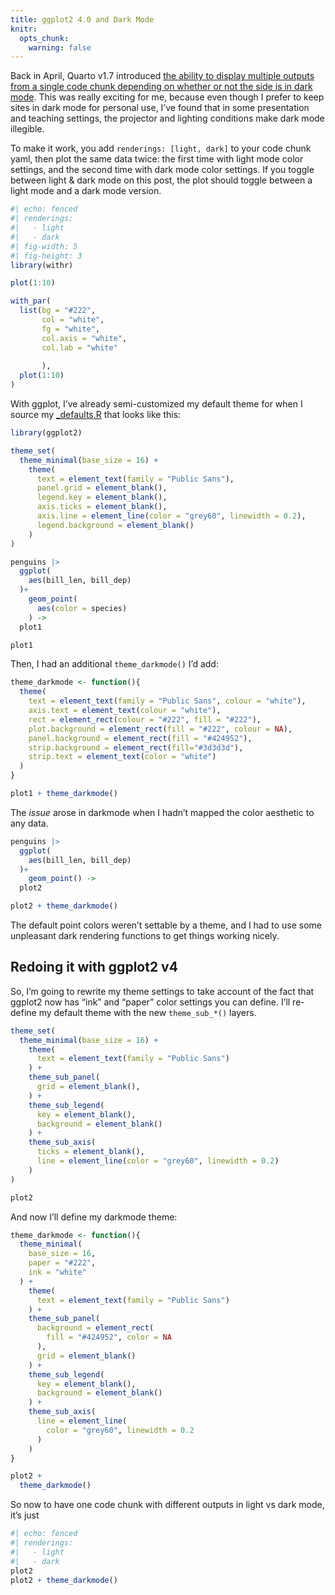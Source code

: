 ```yaml
---
title: ggplot2 4.0 and Dark Mode
knitr: 
  opts_chunk: 
    warning: false
---
```


Back in April, Quarto v1.7 introduced [the ability to display multiple outputs from a single code chunk depending on whether or not the side is in dark mode](https://quarto.org/docs/blog/posts/2025-04-28-1.7-release/#map-computational-outputs-to-themes).
This was really exciting for me, because even though I prefer to keep sites in dark mode for personal use, I've found that in some presentation and teaching settings, the projector and lighting conditions make dark mode illegible.

To make it work, you add `renderings: [light, dark]` to your code chunk yaml, then plot the same data twice: the first time with light mode color settings, and the second time with dark mode color settings.
If you toggle between light & dark mode on this post, the plot should toggle between a light mode and a dark mode version.

```r
#| echo: fenced
#| renderings: 
#|   - light
#|   - dark
#| fig-width: 5
#| fig-height: 3
library(withr)

plot(1:10)

with_par(
  list(bg = "#222", 
       col = "white", 
       fg = "white",
       col.axis = "white",
       col.lab = "white"
       
       ),
  plot(1:10)
)
```

With ggplot, I've already semi-customized my default theme for when I source my [\_defaults](/defaults.qmdl#r-defaults)[.R](/defaults.qmd) that looks like this:

```r
library(ggplot2)

theme_set(
  theme_minimal(base_size = 16) +
    theme(
      text = element_text(family = "Public Sans"),
      panel.grid = element_blank(),
      legend.key = element_blank(),
      axis.ticks = element_blank(),
      axis.line = element_line(color = "grey60", linewidth = 0.2),
      legend.background = element_blank()
    )
)
```

```r
penguins |>
  ggplot(
    aes(bill_len, bill_dep)
  )+
    geom_point(
      aes(color = species)
    ) ->
  plot1

plot1
```

Then, I had an additional `theme_darkmode()` I'd add:

```r
theme_darkmode <- function(){
  theme(
    text = element_text(family = "Public Sans", colour = "white"),
    axis.text = element_text(colour = "white"),
    rect = element_rect(colour = "#222", fill = "#222"),
    plot.background = element_rect(fill = "#222", colour = NA),
    panel.background = element_rect(fill = "#424952"),
    strip.background = element_rect(fill="#3d3d3d"),
    strip.text = element_text(color = "white")
  )
}
```

```r
plot1 + theme_darkmode()
```

The *issue* arose in darkmode when I hadn't mapped the color aesthetic to any data.

```r
penguins |>
  ggplot(
    aes(bill_len, bill_dep)
  )+
    geom_point() ->
  plot2

plot2 + theme_darkmode()
```

The default point colors weren't settable by a theme, and I had to use some unpleasant dark rendering functions to get things working nicely.

## Redoing it with ggplot2 v4

So, I'm going to rewrite my theme settings to take account of the fact that ggplot2 now has "ink" and "paper" color settings you can define.
I'll re-define my default theme with the new `theme_sub_*()` layers.

```r
theme_set(
  theme_minimal(base_size = 16) +
    theme(
      text = element_text(family = "Public Sans")
    ) +
    theme_sub_panel(
      grid = element_blank(),
    ) +
    theme_sub_legend(
      key = element_blank(),
      background = element_blank()
    ) +
    theme_sub_axis(
      ticks = element_blank(),
      line = element_line(color = "grey60", linewidth = 0.2)
    )
)
```

```r
plot2
```

And now I'll define my darkmode theme:

```r
theme_darkmode <- function(){
  theme_minimal(
    base_size = 16,
    paper = "#222",
    ink = "white"
  ) +
    theme(
      text = element_text(family = "Public Sans")
    ) +
    theme_sub_panel(
      background = element_rect(
        fill = "#424952", color = NA
      ),
      grid = element_blank()
    ) +
    theme_sub_legend(
      key = element_blank(),
      background = element_blank()
    ) +
    theme_sub_axis(
      line = element_line(
        color = "grey60", linewidth = 0.2
      )
    )
}
```

```r
plot2 +
  theme_darkmode()
```

So now to have one code chunk with different outputs in light vs dark mode, it's just

```r
#| echo: fenced
#| renderings: 
#|   - light
#|   - dark
plot2
plot2 + theme_darkmode()
```
